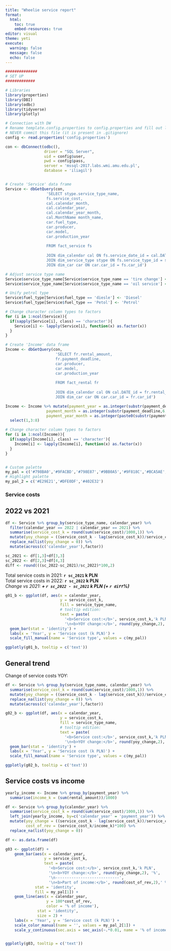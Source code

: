 ```yaml
---
title: "Wheelie service report"
format:
  html:
    toc: true
    embed-resources: true
editor: visual
theme: yeti
execute: 
  warning: false
  message: false
  echo: false
---
```


```r
##############
# SET UP
#############

# Libraries
library(properties)
library(DBI)
library(odbc)
library(tidyverse)
library(plotly)

# Connection with DW
# Rename template.config.properties to config.properties and fill out login data
# NEVER commit this file (it is present in .gitignore)
config <- read.properties('config.properties')

con <- dbConnect(odbc(),
                 driver = "SQL Server",
                 uid = config$user,
                 pwd = config$pass,
                 server = 'mssql-2017.labs.wmi.amu.edu.pl',
                 database = 'iliagil')


# Create 'Service' data frame
Service <- dbGetQuery(con,
                  'SELECT stype.service_type_name,      
                  fs.service_cost,      
                  cal.calendar_month,     
                  cal.calendar_year,      
                  cal.calendar_year_month,      
                  cal.MonthName month_name,     
                  car.fuel_type,      
                  car.producer,     
                  car.model,      
                  car.production_year
                  
                  FROM fact_service fs       
                  
                  JOIN dim_calendar cal ON fs.service_date_id = cal.DATE_id       
                  JOIN dim_service_type stype ON fs.service_type_id = stype.service_type_id       
                  JOIN dim_car car ON car.car_id = fs.car_id')

# Adjust service type name
Service$service_type_name[Service$service_type_name == 'tire change'] <- 'Tire change'
Service$service_type_name[Service$service_type_name == 'oil service'] <- 'Oil service'

# Unify petrol type
Service$fuel_type[Service$fuel_type == 'diesle'] <- 'Diesel'
Service$fuel_type[Service$fuel_type == 'Petol'] <- 'Petrol'

# Change character column types to factors
for (i in 1:ncol(Service)){
  if(sapply(Service[i], class) == 'character'){
    Service[i] <- lapply(Service[i], function(x) as.factor(x))
  }
}

# Create 'Income' data frame
Income <- dbGetQuery(con,
                      'SELECT fr.rental_amount,
                      fr.payment_deadline,
                      car.producer,
                      car.model,
                      car.production_year
                      
                      FROM fact_rental fr
                      
                      JOIN dim_calendar cal ON cal.DATE_id = fr.rental_DATE_id
                      JOIN dim_car car ON car.car_id = fr.car_id')

Income <- Income %>% mutate(payment_year = as.integer(substr(payment_deadline,1,4)),
                  payment_month = as.integer(substr(payment_deadline,6,7)),
                  payment_year_month = as.integer(paste0(substr(payment_deadline,1,4),substr(payment_deadline,6,7)))) %>%
  select(1,3:8)

# Change character column types to factors
for (i in 1:ncol(Income)){
  if(sapply(Income[i], class) == 'character'){
    Income[i] <- lapply(Income[i], function(x) as.factor(x))
  }
}


# Custom palette
my_pal = c('#798BA0','#9FACBD','#798E87','#9BB0A5','#9F818C','#BCA5AE','#8D8680','#C3BBB5','#CCC591')
# Highlight palette
my_pal_2 = c('#E29E21','#DFE0DF','#402E32')
```

### Service costs

::: panel-tabset

## 2022 vs 2021

```r
df <- Service %>% group_by(service_type_name, calendar_year) %>%
  filter(calendar_year == 2022 | calendar_year == 2021) %>%
  summarise(service_cost_k = round(sum(service_cost)/1000,1)) %>%
  mutate(yoy_change = ((service_cost_k - lag(service_cost_k))/service_cost_k)*100) %>%
  replace_na(list(yoy_change = 0)) %>%
  mutate(across(c('calendar_year'),factor))

sc_2021 <- df[1,3]+df[3,3]
sc_2022 <- df[2,3]+df[4,3]
diff <- round(((sc_2022-sc_2021)/sc_2022)*100,2)
```

Total service costs in 2021: **`r sc_2021` k PLN**
\
Total service costs in 2022: **`r sc_2022` k PLN**
\
_Change vs 2021: **+ `r sc_2022 - sc_2021` k PLN (+ `r diff`%)**_


```r
g01_b <- ggplot(df, aes(x = calendar_year,
                        y = service_cost_k,
                        fill = service_type_name,
                        # tooltip edition:
                        text = paste(
                          '<b>Service cost:</b>', service_cost_k,'k PLN',
                          '\n<b>YOY change:</b>', round(yoy_change,2), '%'))) +
  geom_bar(stat = 'identity') +
  labs(x = 'Year', y = 'Service cost (k PLN)') +
  scale_fill_manual(name = 'Service type', values = c(my_pal))

ggplotly(g01_b, tooltip = c('text'))
```

## General trend

Change of service costs YOY:

```r
df <- Service %>% group_by(service_type_name, calendar_year) %>%
  summarise(service_cost_k = round(sum(service_cost)/1000,1)) %>%
  mutate(yoy_change = ((service_cost_k - lag(service_cost_k))/service_cost_k)*100) %>%
  replace_na(list(yoy_change = 0)) %>%
  mutate(across(c('calendar_year'),factor))

g02_b <- ggplot(df, aes(x = calendar_year,
                        y = service_cost_k,
                        fill = service_type_name,
                        # tooltip edition:
                        text = paste(
                          '<b>Service cost:</b>', service_cost_k,'k PLN',
                          '\n<b>YOY change:</b>', round(yoy_change,2), '%'))) +
  geom_bar(stat = 'identity') +
  labs(x = 'Year', y = 'Service cost (k PLN)') +
  scale_fill_manual(name = 'Service type', values = c(my_pal))

ggplotly(g02_b, tooltip = c('text'))
```

## Service costs vs income

```r
yearly_income <- Income %>% group_by(payment_year) %>%
  summarise(income_k = (sum(rental_amount))/1000)

df <- Service %>% group_by(calendar_year) %>%
  summarise(service_cost_k = round(sum(service_cost)/1000,1)) %>%
  left_join(yearly_income, by=c('calendar_year' = 'payment_year')) %>%
  mutate(yoy_change = ((service_cost_k - lag(service_cost_k))/service_cost_k)*100,
         cost_of_rev = (service_cost_k/income_k)*100) %>%
  replace_na(list(yoy_change = 0))

df <- as.data.frame(df)

g03 <- ggplot(df) + 
    geom_bar(aes(x = calendar_year,
                 y = service_cost_k,
                 text = paste(
                   '<b>Service cost:</b>', service_cost_k,'k PLN',
                   '\n<b>YOY change:</b>', round(yoy_change,2), '%',
                   '\n----------------------------',
                   '\n<b>Part of income:</b>', round(cost_of_rev,2),' %')),
             stat = 'identity',
             fill = my_pal[1]) +
    geom_line(aes(x = calendar_year,
                  y = 100*cost_of_rev,
                  color = '% of income'),
              stat = 'identity',
              size = 2) +
    labs(x = 'Year', y = 'Service cost (k PLN)') +
    scale_color_manual(name = '', values = my_pal_2[1]) +
    scale_y_continuous(sec.axis = sec_axis(~.*0.01, name = '% of income'))


ggplotly(g03, tooltip = c('text'))
```

:::
